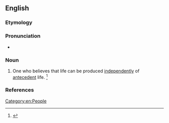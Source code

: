 ==English==

===Etymology===
{{suffix|abiogenesis|ist|lang=en}}

===Pronunciation===
* {{a|US}} {{IPA|/ˌeɪ.baiˈɑ.dʒɛ.nəst/|lang=en}}

===Noun===
{{en-noun}}

# {{lb|en|biology}} One who believes that life can be produced [[independently]] of [[antecedent]] life. {{defdate|Late 19<sup>th</sup> century.}} <ref>{{R:SOED5|page=4}}</ref>

===References===
<references/>

[[Category:en:People]]